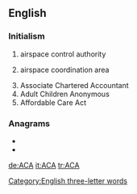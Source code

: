 {{also|aca|acá|aĉa|aça|-ača}}
==English==

===Initialism===
{{rfc-header|Initialism}}
{{head|en|initialism}}

# {{lb|en|military}} airspace control authority
# {{lb|en|military}} airspace coordination area
# Associate Chartered Accountant
# Adult Children Anonymous
# Affordable Care Act

===Anagrams===
* {{l|en|AAC}}
* {{l|en|CAA}}

[[Category:English three-letter words]]

[[de:ACA]]
[[it:ACA]]
[[tr:ACA]]